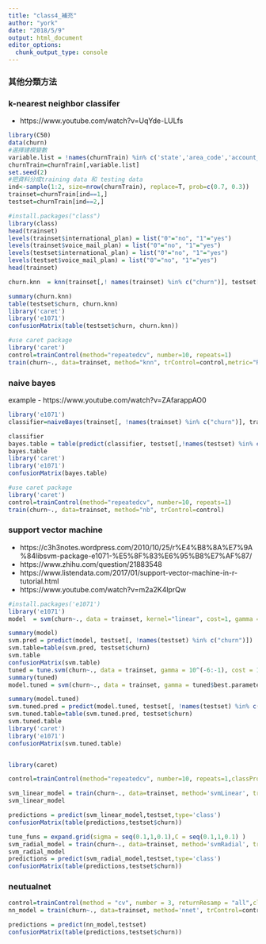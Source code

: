 ```yaml
---
title: "class4_補充"
author: "york"
date: "2018/5/9"
output: html_document
editor_options: 
  chunk_output_type: console
---
```


### 其他分類方法

### k-nearest neighbor classifer
- https://www.youtube.com/watch?v=UqYde-LULfs

```R
library(C50)
data(churn)
#選擇建模變數
variable.list = !names(churnTrain) %in% c('state','area_code','account_length')
churnTrain=churnTrain[,variable.list]
set.seed(2)
#把資料分成training data 和 testing data
ind<-sample(1:2, size=nrow(churnTrain), replace=T, prob=c(0.7, 0.3))
trainset=churnTrain[ind==1,]
testset=churnTrain[ind==2,]

#install.packages("class")
library(class)
head(trainset)
levels(trainset$international_plan) = list("0"="no", "1"="yes")
levels(trainset$voice_mail_plan) = list("0"="no", "1"="yes")
levels(testset$international_plan) = list("0"="no", "1"="yes")
levels(testset$voice_mail_plan) = list("0"="no", "1"="yes")
head(trainset)

churn.knn  = knn(trainset[,! names(trainset) %in% c("churn")], testset[,! names(testset) %in% c("churn")], trainset$churn, k=3)

summary(churn.knn)
table(testset$churn, churn.knn)
library('caret')
library('e1071')
confusionMatrix(table(testset$churn, churn.knn))

#use caret package
library('caret')
control=trainControl(method="repeatedcv", number=10, repeats=1)
train(churn~., data=trainset, method="knn", trControl=control,metric="ROC")
```

### naive bayes
example
- https://www.youtube.com/watch?v=ZAfarappAO0
```R
library('e1071')
classifier=naiveBayes(trainset[, !names(trainset) %in% c("churn")], trainset$churn)

classifier
bayes.table = table(predict(classifier, testset[,!names(testset) %in% c("churn")]), testset$churn)
bayes.table
library('caret')
library('e1071')
confusionMatrix(bayes.table)

#use caret package
library('caret')
control=trainControl(method="repeatedcv", number=10, repeats=1)
train(churn~., data=trainset, method="nb", trControl=control)
```

### support vector machine

- https://c3h3notes.wordpress.com/2010/10/25/r%E4%B8%8A%E7%9A%84libsvm-package-e1071-%E5%8F%83%E6%95%B8%E7%AF%87/
- https://www.zhihu.com/question/21883548
- https://www.listendata.com/2017/01/support-vector-machine-in-r-tutorial.html
- https://www.youtube.com/watch?v=m2a2K4lprQw

```R
#install.packages('e1071')
library('e1071')
model  = svm(churn~., data = trainset, kernel="linear", cost=1, gamma = 1/ncol(trainset))

summary(model)
svm.pred = predict(model, testset[, !names(testset) %in% c("churn")])
svm.table=table(svm.pred, testset$churn)
svm.table
confusionMatrix(svm.table)
tuned = tune.svm(churn~., data = trainset, gamma = 10^(-6:-1), cost = 10^(1:2))
summary(tuned)
model.tuned = svm(churn~., data = trainset, gamma = tuned$best.parameters$gamma, cost = tuned$best.parameters$cost)

summary(model.tuned)
svm.tuned.pred = predict(model.tuned, testset[, !names(testset) %in% c("churn")])
svm.tuned.table=table(svm.tuned.pred, testset$churn)
svm.tuned.table
library('caret')
library('e1071')
confusionMatrix(svm.tuned.table)


library(caret)

control=trainControl(method="repeatedcv", number=10, repeats=1,classProbs =TRUE,summaryFunction = twoClassSummary)

svm_linear_model = train(churn~., data=trainset, method='svmLinear', trControl=control)
svm_linear_model

predictions = predict(svm_linear_model,testset,type='class')
confusionMatrix(table(predictions,testset$churn))

tune_funs = expand.grid(sigma = seq(0.1,1,0.1),C = seq(0.1,1,0.1) )
svm_radial_model = train(churn~., data=trainset, method='svmRadial', trControl=control,tuneGrid = tune_funs)
svm_radial_model
predictions = predict(svm_radial_model,testset,type='class')
confusionMatrix(table(predictions,testset$churn))

```

### neutualnet
```R
control=trainControl(method = "cv", number = 3, returnResamp = "all",classProbs =TRUE,summaryFunction = twoClassSummary)
nn_model = train(churn~., data=trainset, method='nnet', trControl=control)

predictions = predict(nn_model,testset)
confusionMatrix(table(predictions,testset$churn))
```
